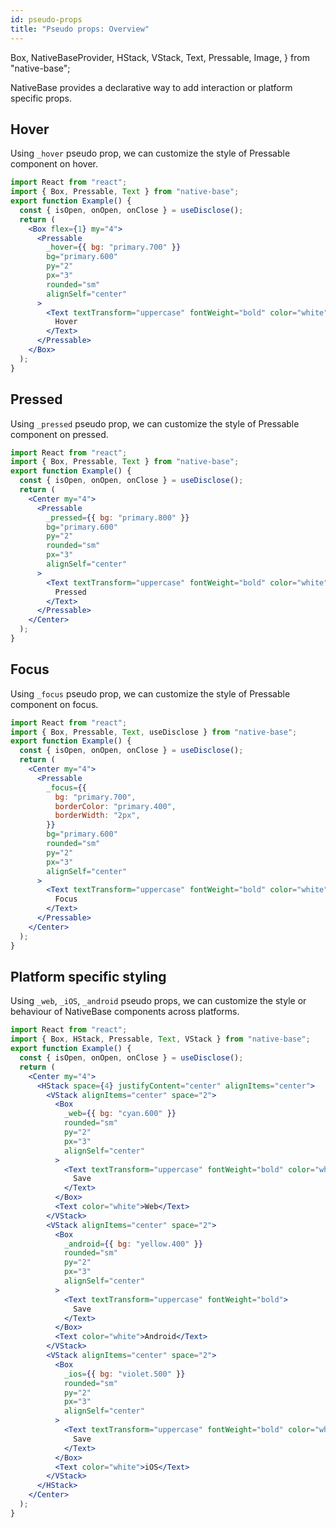 ```yaml
---
id: pseudo-props
title: "Pseudo props: Overview"
---
```


  Box,
  NativeBaseProvider,
  HStack,
  VStack,
  Text,
  Pressable,
  Image,
} from "native-base";

NativeBase provides a declarative way to add interaction or platform specific props.

## Hover

Using `_hover` pseudo prop, we can customize the style of Pressable component on hover.

```jsx isLive=true
import React from "react";
import { Box, Pressable, Text } from "native-base";
export function Example() {
  const { isOpen, onOpen, onClose } = useDisclose();
  return (
    <Box flex={1} my="4">
      <Pressable
        _hover={{ bg: "primary.700" }}
        bg="primary.600"
        py="2"
        px="3"
        rounded="sm"
        alignSelf="center"
      >
        <Text textTransform="uppercase" fontWeight="bold" color="white">
          Hover
        </Text>
      </Pressable>
    </Box>
  );
}
```

## Pressed

Using `_pressed` pseudo prop, we can customize the style of Pressable component on pressed.

```jsx title="Pressed example" isLive=true
import React from "react";
import { Box, Pressable, Text } from "native-base";
export function Example() {
  const { isOpen, onOpen, onClose } = useDisclose();
  return (
    <Center my="4">
      <Pressable
        _pressed={{ bg: "primary.800" }}
        bg="primary.600"
        py="2"
        rounded="sm"
        px="3"
        alignSelf="center"
      >
        <Text textTransform="uppercase" fontWeight="bold" color="white">
          Pressed
        </Text>
      </Pressable>
    </Center>
  );
}
```

## Focus

Using `_focus` pseudo prop, we can customize the style of Pressable component on focus.

```jsx title="Focus example" isLive=true
import React from "react";
import { Box, Pressable, Text, useDisclose } from "native-base";
export function Example() {
  const { isOpen, onOpen, onClose } = useDisclose();
  return (
    <Center my="4">
      <Pressable
        _focus={{
          bg: "primary.700",
          borderColor: "primary.400",
          borderWidth: "2px",
        }}
        bg="primary.600"
        rounded="sm"
        py="2"
        px="3"
        alignSelf="center"
      >
        <Text textTransform="uppercase" fontWeight="bold" color="white">
          Focus
        </Text>
      </Pressable>
    </Center>
  );
}
```

## Platform specific styling

Using `_web`, `_iOS`, `_android` pseudo props, we can customize the style or behaviour of NativeBase components across platforms.

```jsx title="Platform specific example" isLive=true
import React from "react";
import { Box, HStack, Pressable, Text, VStack } from "native-base";
export function Example() {
  const { isOpen, onOpen, onClose } = useDisclose();
  return (
    <Center my="4">
      <HStack space={4} justifyContent="center" alignItems="center">
        <VStack alignItems="center" space="2">
          <Box
            _web={{ bg: "cyan.600" }}
            rounded="sm"
            py="2"
            px="3"
            alignSelf="center"
          >
            <Text textTransform="uppercase" fontWeight="bold" color="white">
              Save
            </Text>
          </Box>
          <Text color="white">Web</Text>
        </VStack>
        <VStack alignItems="center" space="2">
          <Box
            _android={{ bg: "yellow.400" }}
            rounded="sm"
            py="2"
            px="3"
            alignSelf="center"
          >
            <Text textTransform="uppercase" fontWeight="bold">
              Save
            </Text>
          </Box>
          <Text color="white">Android</Text>
        </VStack>
        <VStack alignItems="center" space="2">
          <Box
            _ios={{ bg: "violet.500" }}
            rounded="sm"
            py="2"
            px="3"
            alignSelf="center"
          >
            <Text textTransform="uppercase" fontWeight="bold" color="white">
              Save
            </Text>
          </Box>
          <Text color="white">iOS</Text>
        </VStack>
      </HStack>
    </Center>
  );
}
```
